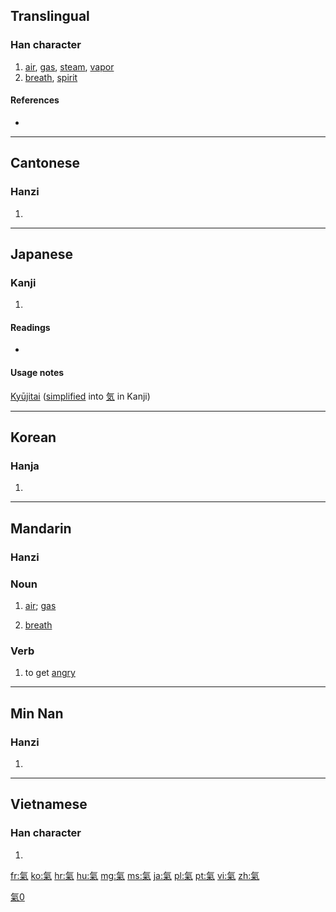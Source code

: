 {{wikipedia|qi}}
{{also|气|気|炁}}
==Translingual==

===Han character===
{{Han char|rn=84|rad=气|as=06|sn=10|four=8091<sub>7</sub>|canj=人弓火木 (ONFD)}}

# [[air]], [[gas]], [[steam]], [[vapor]]
# [[breath]], [[spirit]]

====References====
* {{Han ref|kx=0599.120|dkj=17059|dj=0990.260|hdz=32011.140|uh=6C23|ud=27683|bh=AEF0|bd=44784}}

----

==Cantonese==

===Hanzi===
{{yue-hanzi|jyut=|y=hei3|sim=气}}

# {{defn|Cantonese|sort=气06}}

----

==Japanese==

===Kanji===
{{ja-kanji|grade=|rs=气06}}

# {{defn|Japanese|sort=气06}}

====Readings====
* {{ja-readings|on=[[き]] (ki), [[け]] (ke)|kun=[[いき]] (iki)}}

====Usage notes====
[[Kyūjitai]] ([[simplified]] into [[気]] in Kanji)

----

==Korean==

===Hanja===
{{ko-hanja|hangeul=기|eumhun=|rv=gi|mr=ki|y=ki}}

# {{defn|Korean|sort=气06}}

----

==Mandarin==

===Hanzi===
{{cmn-hanzi|sim=气|pin=[[qì]] ([[qi4]])|wg=ch'i<sup>4</sup>}}

===Noun===
{{cmn-noun|t|pin=qì|pint=qi4|tra=氣|sim=气|rs=气06}}

# {{Intermediate Mandarin|lang=zh-tw|skey=气06}} [[air]]; [[gas]]
# {{Intermediate Mandarin|lang=zh-tw|skey=气06}} [[breath]]

===Verb===
{{cmn-verb|t|pin=qì|pint=qi4|tra=氣|sim=气|rs=气06}}

# {{Elementary Mandarin|lang=zh-tw|skey=气06}} to get [[angry]]

----
==Min Nan==

===Hanzi===
{{nan-hanzi|poj=khì, khùi}}

# {{defn|Min Nan}}

----

==Vietnamese==

===Han character===
{{vi-hantu|[[khí]]|rs=气06}}

# {{defn|Vietnamese|sort=气06}}

[[Category:CJKV characters simplified differently in Japan and China|氣0]]

[[fr:氣]]
[[ko:氣]]
[[hr:氣]]
[[hu:氣]]
[[mg:氣]]
[[ms:氣]]
[[ja:氣]]
[[pl:氣]]
[[pt:氣]]
[[vi:氣]]
[[zh:氣]]